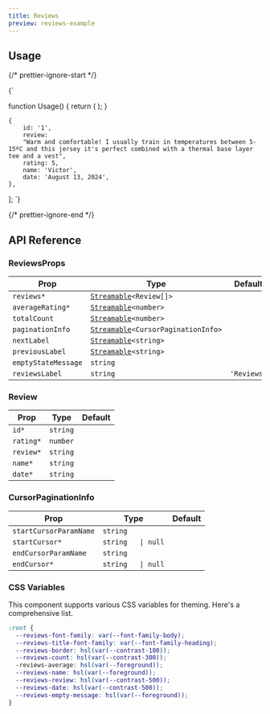 ```yaml
---
title: Reviews
preview: reviews-example
---
```


## Usage

{/* prettier-ignore-start */}

<CodeBlock lang="ts">{`

function Usage() {
    return (
        <Reviews averageRating={4.5} reviews={reviews} totalCount={reviews.length} />
    );
}

    {
        id: '1',
        review:
        "Warm and comfortable! I usually train in temperatures between 5-15ºC and this jersey it's perfect combined with a thermal base layer tee and a vest",
        rating: 5,
        name: 'Victor',
        date: 'August 13, 2024',
    },
];
`}
</CodeBlock>

{/* prettier-ignore-end */}

## API Reference

### ReviewsProps

| Prop                | Type                                                                                                              | Default     |
| ------------------- | ----------------------------------------------------------------------------------------------------------------- | ----------- |
| `reviews*`          | [`Streamable`](/docs/soul/streamable)`<Review[]>` <Tooltip content="See Review below"/>                           |             |
| `averageRating*`    | [`Streamable`](/docs/soul/streamable)`<number>`                                                                   |             |
| `totalCount`        | [`Streamable`](/docs/soul/streamable)`<number>`                                                                   |             |
| `paginationInfo`    | [`Streamable`](/docs/soul/streamable)`<CursorPaginationInfo>` <Tooltip content="See CursorPaginationInfo below"/> |             |
| `nextLabel`         | [`Streamable`](/docs/soul/streamable)`<string>`                                                                   |             |
| `previousLabel`     | [`Streamable`](/docs/soul/streamable)`<string>`                                                                   |             |
| `emptyStateMessage` | `string`                                                                                                          |             |
| `reviewsLabel`      | `string`                                                                                                          | `'Reviews'` |

### Review

| Prop      | Type     | Default |
| --------- | -------- | ------- |
| `id*`     | `string` |         |
| `rating*` | `number` |         |
| `review*` | `string` |         |
| `name*`   | `string` |         |
| `date*`   | `string` |         |

### CursorPaginationInfo

| Prop                   | Type               | Default |
| ---------------------- | ------------------ | ------- |
| `startCursorParamName` | `string`           |         |
| `startCursor*`         | `string   \| null` |         |
| `endCursorParamName`   | `string`           |         |
| `endCursor*`           | `string   \| null` |         |

### CSS Variables

This component supports various CSS variables for theming. Here's a comprehensive list.

```css
:root {
  --reviews-font-family: var(--font-family-body);
  --reviews-title-font-family: var(--font-family-heading);
  --reviews-border: hsl(var(--contrast-100));
  --reviews-count: hsl(var(--contrast-300));
  -reviews-average: hsl(var(--foreground));
  --reviews-name: hsl(var(--foreground));
  --reviews-review: hsl(var(--contrast-500));
  --reviews-date: hsl(var(--contrast-500));
  --reviews-empty-message: hsl(var(--foreground));
}
```
